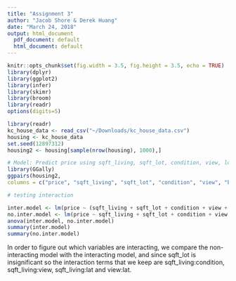 ```yaml
---
title: "Assignment 3"
author: "Jacob Shore & Derek Huang"
date: "March 24, 2018"
output: html_document
  pdf_document: default
  html_document: default
---
```


```r
knitr::opts_chunk$set(fig.width = 3.5, fig.height = 3.5, echo = TRUE)
library(dplyr)
library(ggplot2)
library(infer)
library(skimr)
library(broom)
library(readr)
options(digits=5)

library(readr)
kc_house_data <- read_csv("~/Downloads/kc_house_data.csv")
housing <- kc_house_data
set.seed(12897312)
housing2 <- housing[sample(nrow(housing), 1000),]
```

```r
# Model: Predict price using sqft_living, sqft_lot, condition, view, long, lat
library(GGally)
ggpairs(housing2,
columns = c("price", "sqft_living", "sqft_lot", "condition", "view", "bedrooms", "lat", "long"))

# testing interaction

inter.model <- lm(price ~ (sqft_living + sqft_lot + condition + view + lat + long)^2, data=housing2)
no.inter.model <- lm(price ~ sqft_living + sqft_lot + condition + view + lat + long, data=housing2)
anova(inter.model, no.inter.model)
summary(inter.model)
summary(no.inter.model)
```

In order to figure out which variables are interacting, we compare the non-interacting model with the interacting model, and since sqft_lot is insignificant so the interaction terms that we keep are sqft_living:condition, sqft_living:view, sqft_living:lat and view:lat.   